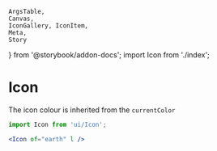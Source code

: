 	ArgsTable,
	Canvas,
	IconGallery, IconItem,
	Meta,
	Story
} from '@storybook/addon-docs'; import Icon from './index';

<Meta
	title="Display/Icon"
	component={Icon}
/>

# Icon

The icon colour is inherited from the `currentColor`

```jsx
import Icon from 'ui/Icon';

<Icon of="earth" l />
```

<Canvas>
	<Story name="Icon">
		<Icon of="earth" xs />
		<Icon of="earth" s />
		<Icon of="earth" m />
		<Icon of="earth" l />
		<Icon of="earth" xl />
		<Icon of="earth" xxl />
		<br/>
		<Icon of="add-after" xs />
		<Icon of="add-after" s />
		<Icon of="add-after" m />
		<Icon of="add-after" l />
		<Icon of="add-after" xl />
		<Icon of="add-after" xxl />
		<br/>
		<div style={{color:'red'}}>
			<Icon of="brush" xs />
			<Icon of="brush" s />
			<Icon of="brush" m />
			<Icon of="brush" l />
			<Icon of="brush" xl />
			<Icon of="brush" xxl />
		</div>
		<span style={{color:'green'}}><Icon of="share" xs /></span>
		<span style={{color:'blue'}}><Icon of="share" s /></span>
		<span style={{color:'orange'}}><Icon of="share" m /></span>
		<span style={{color:'purple'}}><Icon of="share" l /></span>
		<span style={{color:'pink'}}><Icon of="share" xl /></span>
		<span style={{color:'brown'}}><Icon of="share" xxl /></span>
	</Story>
</Canvas>

<ArgsTable of={Icon} />

<IconGallery>
	<IconItem name="accept"><Icon of="accept" xl /></IconItem>
	<IconItem name="add-after"><Icon of="add-after" xl /></IconItem>
	<IconItem name="add-notification"><Icon of="add-notification" xl /></IconItem>
	<IconItem name="affiliate-details"><Icon of="affiliate-details" xl /></IconItem>
	<IconItem name="attachment"><Icon of="attachment" xl /></IconItem>
	<IconItem name="bin"><Icon of="bin" xl /></IconItem>
	<IconItem name="brush"><Icon of="brush" xl /></IconItem>
	<IconItem name="building"><Icon of="building" xl /></IconItem>
	<IconItem name="calendar"><Icon of="calendar" xl /></IconItem>
	<IconItem name="categories"><Icon of="categories" xl /></IconItem>
	<IconItem name="chat"><Icon of="chat" xl /></IconItem>
	<IconItem name="clients"><Icon of="clients" xl /></IconItem>
	<IconItem name="cog"><Icon of="cog" xl /></IconItem>
	<IconItem name="connect"><Icon of="connect" xl /></IconItem>
	<IconItem name="copy"><Icon of="copy" xl /></IconItem>
	<IconItem name="date"><Icon of="date" xl /></IconItem>
	<IconItem name="directions"><Icon of="directions" xl /></IconItem>
	<IconItem name="document"><Icon of="document" xl /></IconItem>
	<IconItem name="down-arrow-circle"><Icon of="down-arrow-circle" xl /></IconItem>
	<IconItem name="earth"><Icon of="earth" xl /></IconItem>
	<IconItem name="edit"><Icon of="edit" xl /></IconItem>
	<IconItem name="files"><Icon of="files" xl /></IconItem>
	<IconItem name="flight"><Icon of="flight" xl /></IconItem>
	<IconItem name="grid"><Icon of="grid" xl /></IconItem>
	<IconItem name="hide-eye"><Icon of="hide-eye" xl /></IconItem>
	<IconItem name="image"><Icon of="image" xl /></IconItem>
	<IconItem name="layout"><Icon of="layout" xl /></IconItem>
	<IconItem name="list"><Icon of="list" xl /></IconItem>
	<IconItem name="location"><Icon of="location" xl /></IconItem>
	<IconItem name="logout"><Icon of="logout" xl /></IconItem>
	<IconItem name="luggage"><Icon of="luggage" xl /></IconItem>
	<IconItem name="money"><Icon of="money" xl /></IconItem>
	<IconItem name="new-notification"><Icon of="new-notification" xl /></IconItem>
	<IconItem name="notes"><Icon of="notes" xl /></IconItem>
	<IconItem name="notification"><Icon of="notification" xl /></IconItem>
	<IconItem name="paste"><Icon of="paste" xl /></IconItem>
	<IconItem name="payments"><Icon of="payments" xl /></IconItem>
	<IconItem name="people"><Icon of="people" xl /></IconItem>
	<IconItem name="phone"><Icon of="phone" xl /></IconItem>
	<IconItem name="plus-square"><Icon of="plus-square" xl /></IconItem>
	<IconItem name="question-mark-square"><Icon of="question-mark-square" xl /></IconItem>
	<IconItem name="reject"><Icon of="reject" xl /></IconItem>
	<IconItem name="search"><Icon of="search" xl /></IconItem>
	<IconItem name="server"><Icon of="server" xl /></IconItem>
	<IconItem name="share"><Icon of="share" xl /></IconItem>
	<IconItem name="sliders"><Icon of="sliders" xl /></IconItem>
	<IconItem name="star-empty"><Icon of="star-empty" xl /></IconItem>
	<IconItem name="star-full"><Icon of="star-full" xl /></IconItem>
	<IconItem name="star-half"><Icon of="star-half" xl /></IconItem>
	<IconItem name="star-square"><Icon of="star-square" xl /></IconItem>
	<IconItem name="star"><Icon of="star" xl /></IconItem>
	<IconItem name="tick-circle"><Icon of="tick-circle" xl /></IconItem>
</IconGallery>
